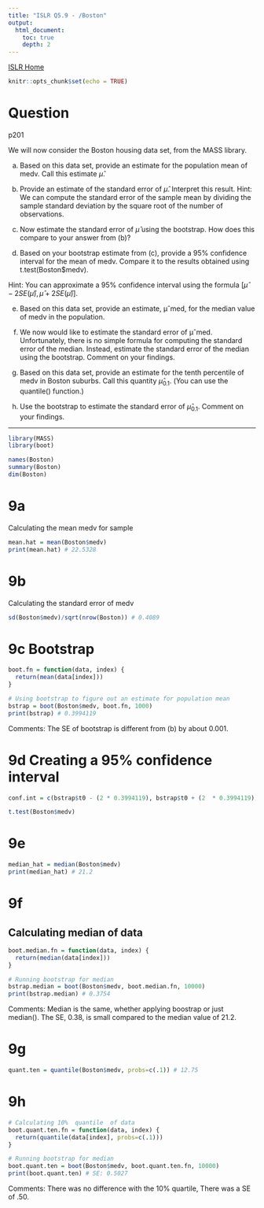 ```yaml
---
title: "ISLR Q5.9 - /Boston"
output:
  html_document:
    toc: true
    depth: 2      
---
```

[ISLR Home](../index.html)

```r
knitr::opts_chunk$set(echo = TRUE)
```

# Question

p201

We will now consider the Boston housing data set, from the MASS library.

(a) Based on this data set, provide an estimate for the population mean of medv. Call this estimate $\hat{\mu}$.

(b) Provide an estimate of the standard error of $\hat{\mu}$. Interpret this result.
Hint: We can compute the standard error of the sample mean by dividing the sample standard deviation by the square root of the number of observations.

(c) Now estimate the standard error of $\hat{\mu}$ using the bootstrap. How does this compare to your answer from (b)?

(d) Based on your bootstrap estimate from (c), provide a 95% confidence interval for the mean of medv. Compare it to the results obtained using t.test(Boston$medv).

Hint: You can approximate a 95% confidence interval using the formula [$\hat{\mu} − 2SE(\hat{\mu}), \hat{\mu} + 2SE(\hat{\mu})$].

(e) Based on this data set, provide an estimate, μˆmed, for the median value of medv in the population.

(f) We now would like to estimate the standard error of μˆmed. Unfortunately, there is no simple formula for computing the standard error of the median. Instead, estimate the standard error of the median using the bootstrap. Comment on your findings.

(g) Based on this data set, provide an estimate for the tenth percentile of medv in Boston suburbs. Call this quantity $\hat{\mu}_{0.1}$. (You can use the quantile() function.)

(h) Use the bootstrap to estimate the standard error of $\hat{\mu}_{0.1}$. Comment on your findings.

***

```r
library(MASS)
library(boot)
```


```r
names(Boston)
summary(Boston)
dim(Boston)
```

# 9a

Calculating the mean medv for sample 

```r
mean.hat = mean(Boston$medv)
print(mean.hat) # 22.5328
```


# 9b

Calculating the standard error of medv
```r
sd(Boston$medv)/sqrt(nrow(Boston)) # 0.4089
```


# 9c Bootstrap 

```r
boot.fn = function(data, index) {
  return(mean(data[index]))
}

# Using bootstrap to figure out an estimate for population mean
bstrap = boot(Boston$medv, boot.fn, 1000)
print(bstrap) # 0.3994119
```

Comments: The SE of bootstrap is  different from (b) by about 0.001. 

# 9d Creating a 95% confidence interval

```r
conf.int = c(bstrap$t0 - (2 * 0.3994119), bstrap$t0 + (2  * 0.3994119))

t.test(Boston$medv)
```

# 9e

```r
median_hat = median(Boston$medv)
print(median_hat) # 21.2
```


# 9f

## Calculating median of data

```r
boot.median.fn = function(data, index) {
  return(median(data[index]))
}

# Running bootstrap for median
bstrap.median = boot(Boston$medv, boot.median.fn, 10000)
print(bstrap.median) # 0.3754
```


Comments: Median is the same, whether applying boostrap or just median(). The SE, 0.38, is small compared to the median value of 21.2.

# 9g

```r
quant.ten = quantile(Boston$medv, probs=c(.1)) # 12.75 
```


# 9h

```r
# Calculating 10%  quantile  of data
boot.quant.ten.fn = function(data, index) {
  return(quantile(data[index], probs=c(.1)))
}

# Running bootstrap for median
boot.quant.ten = boot(Boston$medv, boot.quant.ten.fn, 10000)
print(boot.quant.ten) # SE: 0.5027
```


Comments: There was no difference with the 10% quartile, There was a SE of .50.
